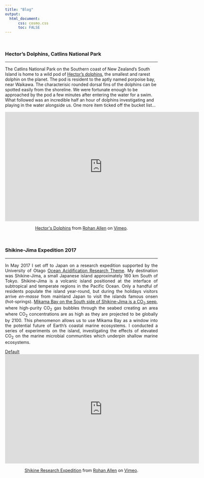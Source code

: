 ```yaml
---
title: "Blog"
output:
  html_document:
      css: cosmo.css
      toc: FALSE
---
```

<p>&nbsp;</p>
### Hector's Dolphins, Catlins National Park

***
The Catlins National Park on the Southern coast of New Zealand's South Island is home to a wild pod of [Hector's dolphins](https://en.wikipedia.org/wiki/Hector's_dolphin), the smallest and rarest dolphin on the planet. The pod is resident to the aptly named porpoise bay, near Waikawa. The characterisic rounded dorsal fins of the dolphins can be spotted easily from the shoreline. We were fortunate enough to be approached by the pod a few minutes after entering the water for a swim. What followed was an incredible half an hour of dolphins investigating and playing in the water alongside us. One more item ticked off the bucket list...

<center>
<iframe src="https://player.vimeo.com/video/251634959" width="640" height="360" frameborder="0" webkitallowfullscreen mozallowfullscreen allowfullscreen></iframe>
<p><a href="https://vimeo.com/251634959">Hector&#039;s Dolphins</a> from <a href="https://vimeo.com/user25298218">Rohan Allen</a> on <a href="https://vimeo.com">Vimeo</a>.</p>
</center>

<p>&nbsp;</p>
### Shikine-Jima Expedition 2017

***
<p style="text-align:justify">
In May 2017 I set off to Japan on a research expedition supported by the University of Otago [Ocean Acidification Research Theme](http://www.otago.ac.nz/oceanacidification/index.html). My destination was Shikine-Jima, a small Japanese island approximately 160 km South of Tokyo. Shikine-Jima is a volcanic island positioned at the interface of subtropical and temperate regions in the Pacific Ocean. Only a handful of residents populate the island year-round, but during the holidays visitors arrive *en-masse* from mainland Japan to visit the islands famous onsen (hot-springs). 
[Mikama Bay on the South side of Shikine-Jima is a CO<sub>2</sub> seep](https://www.sciencedirect.com/science/article/pii/S2352485515000298), where high-purity CO<sub>2</sub> gas bubbles through the seabed creating an area where CO<sub>2</sub> concentrations are as high as they are projected to be globally by 2100. This phenomenon allows us to use Mikama Bay as a window into the potential future of Earth's coastal marine ecosystems. I conducted a series of experiments on the island, investigating the effects of elevated CO<sub>2</sub> on the marine microbial communities which underpin shallow marine ecosystems. 
</p>
<a href="#" class="btn btn-default">Default</a>
<center>
<iframe src="https://player.vimeo.com/video/223917352" width="640" height="360" frameborder="0" webkitallowfullscreen mozallowfullscreen allowfullscreen></iframe>
<p><a href="https://vimeo.com/223917352">Shikine Research Expedition</a> from <a href="https://vimeo.com/user25298218">Rohan Allen</a> on <a href="https://vimeo.com">Vimeo</a>.</p>
</center>
